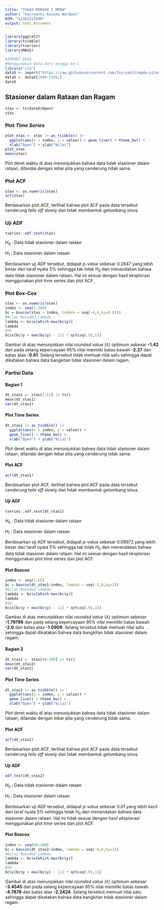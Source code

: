 ```yaml
---
title: "TUGAS MINGGU 5 MPDW"
author: "Fajryanti Kusuma Wardani"
NIM: "G1401211098"
output: html_document
---
```


```r
library(ggplot2)
library(tsibble)
library(tseries)
library(MASS)
```

```r
#IMPORT DATA
#Menggunakan data dari minggu ke-1
library("rio")
data5 <- import("https://raw.githubusercontent.com/fajryanti/mpdw-p1/main/PRAKTIKUM%20MINGGU%205/TWTR.csv")
data5 <- data5[2000:2199,]
data5
```

## Stasioner dalam Rataan dan Ragam

```r
stas <- ts(data5$Open)
stas
```

### Plot *Time Series*

```r
plot_stas <- stas |> as_tsibble() |> 
  ggplot(aes(x = index, y = value)) + geom_line() + theme_bw() +
  xlab("Open") + ylab("Nilai")
plot_stas
mean(stas)
```

Plot deret waktu di atas menunjukkan bahwa data tidak stasioner dalam rataan, ditandai dengan lebar pita yang cenderung tidak sama.

### Plot ACF

```r
stas <- as.numeric(stas)
acf(stas)
```

Berdasarkan plot ACF, terlihat bahwa plot ACF pada data tersebut cenderung *tails off slowly* dan tidak membentuk gelombang sinus.

### Uji ADF

```r
tseries::adf.test(stas)
```

$H_0$ : Data tidak stasioner dalam rataan

$H_1$ : Data stasioner dalam rataan

Berdasarkan uji ADF tersebut, didapat *p-value* sebesar 0.2847 yang lebih besar dari taraf nyata 5% sehingga tak tolak $H_0$ dan menandakan bahwa data tidak stasioner dalam rataan. Hal ini sesuai dengan hasil eksplorasi menggunakan plot time series dan plot ACF.

### Plot Box-Cox

```r
stas <- as.numeric(stas)
index <- seq(1:200)
bc = boxcox(stas ~ index, lambda = seq(-4,4,by=0.01))
#Nilai Rounded Lambda
lambda <- bc$x[which.max(bc$y)]
lambda
#SK
bc$x[bc$y > max(bc$y) - 1/2 * qchisq(.95,1)]
```

Gambar di atas menunjukkan nilai *rounded value* ($\lambda$) optimum sebesar **-1.42** dan pada selang kepercayaan 95% nilai memiliki batas bawah **-2.27** dan batas atas **-0.61**. Selang tersebut tidak memuat nilai satu sehingga dapat dikatakan bahwa data bangkitan tidak stasioner dalam ragam.

### Partisi Data

#### Bagian 1

```r
dt_stas1 <- stas[1:65] |> ts()
mean(dt_stas1)
var(dt_stas1)
```
#### Plot Time Series

```r
dt_stas1 |> as_tsibble() |> 
  ggplot(aes(x = index, y = value)) +
  geom_line() + theme_bw() +
  xlab("Open") + ylab("Nilai")
```
Plot deret waktu di atas menunjukkan bahwa data tidak stasioner dalam rataan, ditandai dengan lebar pita yang cenderung tidak sama.

#### Plot ACF

```r
acf(dt_stas1)
```

Berdasarkan plot ACF, terlihat bahwa plot ACF pada data tersebut cenderung *tails off slowly* dan tidak membentuk gelombang sinus.

#### Uji ADF

```r
tseries::adf.test(dt_stas1)
```

$H_0$ : Data tidak stasioner dalam rataan

$H_1$ : Data stasioner dalam rataan

Berdasarkan uji ADF tersebut, didapat *p-value* sebesar 0.08972 yang lebih besar dari taraf nyata 5% sehingga tak tolak $H_0$ dan menandakan bahwa data tidak stasioner dalam rataan. Hal ini sesuai dengan hasil eksplorasi menggunakan plot time series dan plot ACF.

#### Plot Boxcox

```r
index <- seq(1:65)
bc = boxcox(dt_stas1~index, lambda = seq(-2,8,by=2))
#Nilai Rounded Lambda
lambda <- bc$x[which.max(bc$y)]
lambda
#SK
bc$x[bc$y > max(bc$y) - 1/2 * qchisq(.95,1)]
```

Gambar di atas menunjukkan nilai *rounded value* ($\lambda$) optimum sebesar **-1.79798** dan pada selang kepercayaan 95% nilai memiliki batas bawah **-2.0** dan batas atas **-1.0909**. Selang tersebut tidak memuat nilai satu sehingga dapat dikatakan bahwa data bangkitan tidak stasioner dalam ragam.

#### Bagian 2

```r
dt_stas2 <- stas[66:200] |> ts()
mean(dt_stas2)
var(dt_stas2)
```

#### Plot Time Series

```r
dt_stas2 |> as_tsibble() |> 
  ggplot(aes(x = index, y = value)) +
  geom_line() + theme_bw() +
  xlab("Open") + ylab("Nilai")
```

Plot deret waktu di atas menunjukkan bahwa data tidak stasioner dalam rataan, ditandai dengan lebar pita yang cenderung tidak sama.

#### Plot ACF

```r
acf(dt_stas2)
```

Berdasarkan plot ACF, terlihat bahwa plot ACF pada data tersebut cenderung *tails off slowly* dan tidak membentuk gelombang sinus.

#### Uji ADF

```r
adf.test(dt_stas2)
```

$H_0$ : Data tidak stasioner dalam rataan

$H_1$ : Data stasioner dalam rataan

Berdasarkan uji ADF tersebut, didapat *p-value* sebesar 0.01 yang lebih kecil dari taraf nyata 5% sehingga tolak $H_0$ dan menandakan bahwa data stasioner dalam rataan. Hal ini tidak sesuai dengan hasil eksplorasi menggunakan plot time series dan plot ACF.

#### Plot Boxcox

```r
index <- seq(66:200)
bc = boxcox(dt_stas2~index, lambda = seq(-6,6,by=1))
#Nilai Rounded Lambda
lambda <- bc$x[which.max(bc$y)]
lambda
#SK
bc$x[bc$y > max(bc$y) - 1/2 * qchisq(.95,1)]
```

Gambar di atas menunjukkan nilai *rounded value* ($\lambda$) optimum sebesar **-3.4545** dan pada selang kepercayaan 95% nilai memiliki batas bawah **-4.7878** dan batas atas **-2.2424**. Selang tersebut memuat nilai satu sehingga dapat dikatakan bahwa data bangkitan tidak stasioner dalam ragam.
